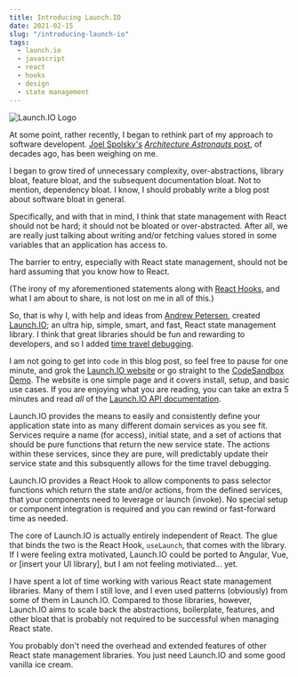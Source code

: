 ```yaml
---
title: Introducing Launch.IO
date: 2021-02-15
slug: "/introducing-launch-io"
tags:
  - launch.io
  - javascript
  - react
  - hooks
  - design
  - state management
---
```


![Launch.IO Logo](./launch-io-logo.png)

At some point, rather recently, I began to rethink part of my approach to software developent. [Joel Spolsky's](https://www.joelonsoftware.com) [_Architecture Astronauts_ post](https://www.joelonsoftware.com/2001/04/21/dont-let-architecture-astronauts-scare-you/), of decades ago, has been weighing on me.

I began to grow tired of unnecessary complexity, over-abstractions, library bloat, feature bloat, and the subsequent documentation bloat. Not to mention, dependency bloat. I know, I should probably write a blog post about software bloat in general.

Specifically, and with that in mind, I think that state management with React should not be hard; it should not be bloated or over-abstracted. After all, we are really just talking about writing and/or fetching values stored in some variables that an application has access to.

The barrier to entry, especially with React state management, should not be hard assuming that you know how to React.

(The irony of my aforementioned statements along with [React Hooks](https://reactjs.org/docs/hooks-intro.html), and what I am about to share, is not lost on me in all of this.)

So, that is why I, with help and ideas from [Andrew Petersen](https://www.dev.to/droopytersen), created [Launch.IO](https://www.launchio.dev); an ultra hip, simple, smart, and fast, React state management library. I think that great libraries should be fun and rewarding to developers, and so I added [time travel debugging](https://en.wikipedia.org/wiki/Time_travel_debugging).

I am not going to get into `code` in this blog post, so feel free to pause for one minute, and grok the [Launch.IO website](https://www.launchio.dev) or go straight to the [CodeSandbox Demo](https://codesandbox.io/s/launchio-demo-yqo2n). The website is one simple page and it covers install, setup, and basic use cases. If you are enjoying what you are reading, you can take an extra 5 minutes and read _all_ of the [Launch.IO API documentation](https://github.com/launch-io/launch.io/blob/master/docs/api/index.md).

Launch.IO provides the means to easily and consistently define your application state into as many different domain services as you see fit. Services require a name (for access), initial state, and a set of actions that should be pure functions that return the new service state. The actions within these services, since they are pure, will predictably update their service state and this subsquently allows for the time travel debugging.

Launch.IO provides a React Hook to allow components to pass selector functions which return the state and/or actions, from the defined services, that your components need to leverage or launch (invoke). No special setup or component integration is required and you can rewind or fast-forward time as needed.

The core of Launch.IO is actually entirely independent of React. The glue that binds the two is the React Hook, `useLaunch`, that comes with the library. If I were feeling extra motivated, Launch.IO could be ported to Angular, Vue, or [insert your UI library], but I am not feeling motiviated... yet.

I have spent a lot of time working with various React state management libraries. Many of them I still love, and I even used patterns (obviously) from some of them in Launch.IO. Compared to those libraries, however, Launch.IO aims to scale back the abstractions, boilerplate, features, and other bloat that is probably not required to be successful when managing React state.

You probably don't need the overhead and extended features of other React state management libraries. You just need Launch.IO and some good vanilla ice cream.
